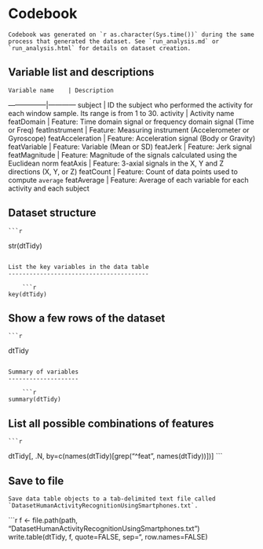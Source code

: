 Codebook
========
    Codebook was generated on `r as.character(Sys.time())` during the same process that generated the dataset. See `run_analysis.md` or `run_analysis.html` for details on dataset creation.

Variable list and descriptions
------------------------------
    
    Variable name    | Description
-----------------|------------
    subject          | ID the subject who performed the activity for each window sample. Its range is from 1 to 30.
activity         | Activity name
featDomain       | Feature: Time domain signal or frequency domain signal (Time or Freq)
featInstrument   | Feature: Measuring instrument (Accelerometer or Gyroscope)
featAcceleration | Feature: Acceleration signal (Body or Gravity)
featVariable     | Feature: Variable (Mean or SD)
featJerk         | Feature: Jerk signal
featMagnitude    | Feature: Magnitude of the signals calculated using the Euclidean norm
featAxis         | Feature: 3-axial signals in the X, Y and Z directions (X, Y, or Z)
featCount        | Feature: Count of data points used to compute `average`
featAverage      | Feature: Average of each variable for each activity and each subject

Dataset structure
-----------------
    
    ```r
str(dtTidy)
```

List the key variables in the data table
----------------------------------------
    
    ```r
key(dtTidy)
```

Show a few rows of the dataset
------------------------------
    
    ```r
dtTidy
```

Summary of variables
--------------------
    
    ```r
summary(dtTidy)
```

List all possible combinations of features
------------------------------------------
    
    ```r
dtTidy[, .N, by=c(names(dtTidy)[grep("^feat", names(dtTidy))])]
```

Save to file
------------
    
    Save data table objects to a tab-delimited text file called `DatasetHumanActivityRecognitionUsingSmartphones.txt`.

```r
f <- file.path(path, "DatasetHumanActivityRecognitionUsingSmartphones.txt")
write.table(dtTidy, f, quote=FALSE, sep="\t", row.names=FALSE)

